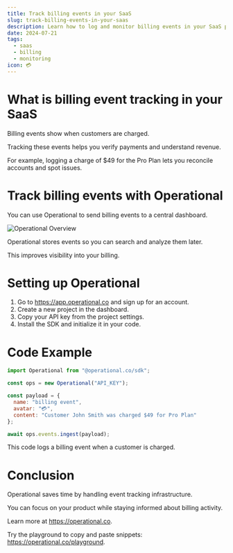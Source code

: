 ```yaml
---
title: Track billing events in your SaaS
slug: track-billing-events-in-your-saas
description: Learn how to log and monitor billing events in your SaaS product using Operational to improve revenue tracking, customer insights.
date: 2024-07-21
tags:
  - saas
  - billing
  - monitoring
icon: 💳
---
```


# What is billing event tracking in your SaaS

Billing events show when customers are charged.

Tracking these events helps you verify payments and understand revenue.

For example, logging a charge of $49 for the Pro Plan lets you reconcile accounts and spot issues.

# Track billing events with Operational

You can use Operational to send billing events to a central dashboard.

![Operational Overview](https://operational.co/images/misc/ops-usage.jpg)

Operational stores events so you can search and analyze them later.

This improves visibility into your billing.

# Setting up Operational

1. Go to https://app.operational.co and sign up for an account.
2. Create a new project in the dashboard.
3. Copy your API key from the project settings.
4. Install the SDK and initialize it in your code.

# Code Example

```javascript
import Operational from "@operational.co/sdk";

const ops = new Operational("API_KEY");

const payload = {
  name: "billing event",
  avatar: "💳",
  content: "Customer John Smith was charged $49 for Pro Plan"
};

await ops.events.ingest(payload);
```

This code logs a billing event when a customer is charged.

# Conclusion

Operational saves time by handling event tracking infrastructure.

You can focus on your product while staying informed about billing activity.

Learn more at https://operational.co.

Try the playground to copy and paste snippets: https://operational.co/playground.